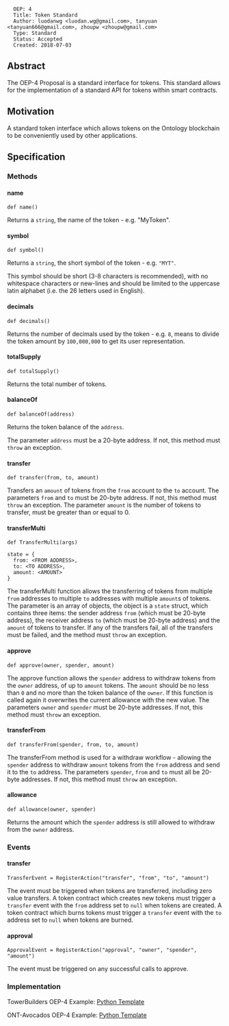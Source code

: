 <pre>
  OEP: 4
  Title: Token Standard
  Author: luodanwg <luodan.wg@gmail.com>, tanyuan <tanyuan666@gmail.com>, zhoupw <zhoupw@gmail.com>
  Type: Standard
  Status: Accepted
  Created: 2018-07-03
</pre>

==Abstract==

The OEP-4 Proposal is a standard interface for tokens.
This standard allows for the implementation of a standard API for tokens within smart contracts.

==Motivation==

A standard token interface which allows tokens on the Ontology blockchain to be conveniently used by other applications.

==Specification==

===Methods===

====name====

<pre>
def name()
</pre>

Returns a <code>string</code>, the name of the token - e.g. "MyToken".

====symbol====

<pre>
def symbol()
</pre>

Returns a <code>string</code>, the short symbol of the token - e.g. <code>"MYT"</code>.

This symbol should be short (3-8 characters is recommended), with no whitespace characters or new-lines and should be limited to the uppercase latin alphabet (i.e. the 26 letters used in English).

====decimals====

<pre>
def decimals()
</pre>

Returns the number of decimals used by the token - e.g. <code>8</code>, means to divide the token amount by <code>100,000,000</code> to get its user representation.

====totalSupply====

<pre>
def totalSupply()
</pre>

Returns the total number of tokens.

====balanceOf====

<pre>
def balanceOf(address)
</pre>

Returns the token balance of the <code>address</code>.

The parameter <code>address</code> must be a 20-byte address. If not, this method must <code>throw</code> an exception.

====transfer====

<pre>
def transfer(from, to, amount)
</pre>

Transfers an <code>amount</code> of tokens from the <code>from</code> account to the <code>to</code> account.
The parameters <code>from</code> and <code>to</code> must be 20-byte address. If not, this method must <code>throw</code> an exception.
The parameter <code>amount</code> is the number of tokens to transfer, must be greater than or equal to 0.

====transferMulti====

<pre>
def TransferMulti(args)

state = {
  from: <FROM ADDRESS>,
  to: <TO ADDRESS>,
  amount: <AMOUNT>
}
</pre>

The transferMulti function allows the transferring of tokens from multiple <code>from</code> addresses to multiple <code>to</code> addresses with multiple <code>amount</code>s of tokens.
The parameter is an array of objects, the object is a <code>state</code> struct, which contains three items: the sender address <code>from</code> (which must be 20-byte address), the receiver address <code>to</code> (which must be 20-byte address) and the <code>amount</code> of tokens to transfer.
If any of the transfers fail, all of the transfers must be failed, and the method must <code>throw</code> an exception.

====approve====

<pre>
def approve(owner, spender, amount)
</pre>

The approve function allows the <code>spender</code> address to withdraw tokens from the <code>owner</code> address, of up to <code>amount</code> tokens.
The <code>amount</code> should be no less than <code>0</code> and no more than the token balance of the <code>owner</code>.
If this function is called again it overwrites the current allowance with the new value.
The parameters <code>owner</code> and <code>spender</code> must be 20-byte addresses.
If not, this method must <code>throw</code> an exception.

====transferFrom====

<pre>
def transferFrom(spender, from, to, amount)
</pre>

The transferFrom method is used for a withdraw workflow - allowing the <code>spender</code> address to withdraw <code>amount</code> tokens from the <code>from</code> address and send it to the <code>to</code> address.
The parameters <code>spender</code>, <code>from</code> and <code>to</code> must all be 20-byte addresses.
If not, this method must <code>throw</code> an exception.

====allowance====

<pre>
def allowance(owner, spender)
</pre>

Returns the amount which the <code>spender</code> address is still allowed to withdraw from the <code>owner</code> address.

===Events===

====transfer====

<pre>
TransferEvent = RegisterAction("transfer", "from", "to", "amount")
</pre>

The event must be triggered when tokens are transferred, including zero value transfers.
A token contract which creates new tokens must trigger a <code>transfer</code> event with the <code>from</code> address set to <code>null</code> when tokens are created.
A token contract which burns tokens must trigger a <code>transfer</code> event with the <code>to</code> address set to <code>null</code> when tokens are burned.

====approval====

<pre>
ApprovalEvent = RegisterAction("approval", "owner", "spender", "amount")
</pre>

The event must be triggered on any successful calls to approve.

===Implementation===

TowerBuilders OEP-4 Example: [[https://github.com/TowerBuilders/OEP4-Example/blob/master/contract.py | Python Template]]

ONT-Avocados OEP-4 Example: [[https://github.com/ONT-Avocados/python-template/blob/master/OEP4Sample/OEP4Sample_compiler2.0.py | Python Template]]
